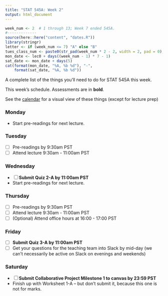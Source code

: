 ```yaml
---
title: "STAT 545A: Week 2"
output: html_document
---
```


```r
week_num <- 2  # 1 through 13; Week 7 ended 545A.
#-------------
source(here::here("content", "dates.R"))
library(stringr)
letter <- if (week_num <= 7) "A" else "B"
tues_class_num <- paste0(str_pad(week_num * 2 - 2, width = 2, pad = 0), letter)
mon_date <- lec0 + days((week_num - 1) * 7 - 1)
sat_date <- mon_date + days(5)
cat(format(mon_date, "%A, %b %d"), "-", 
    format(sat_date, "%A, %b %d"))
```

A complete list of the things you'll need to do for STAT 545A this week.

This week's schedule. Assessments are in __bold__. 

See the [calendar](https://stat545.stat.ubc.ca/calendar) for a visual view of these things (except for lecture prep)

### Monday

- Start pre-readings for next lecture. 

### Tuesday

- [ ] Pre-readings by 9:30am PST
- [ ] Attend lecture 9:30am - 11:00am PST

### Wednesday

- [ ] __Submit Quiz 2-A by 11:00am PST__
- Start pre-readings for next lecture.

### Thursday

- [ ] Pre-readings by 9:30am PST
- [ ] Attend lecture 9:30am - 11:00am PST
- [ ] (Optional) Attend office hours at 16:00 - 17:00 PST

### Friday

- [ ] __Submit Quiz 3-A by 11:00am PST__
- [ ] Get your questions for the teaching team into Slack by mid-day (we can't necessarily be active on Slack on evenings and weekends)

### Saturday

- [ ] **Submit Collaborative Project Milestone 1 to canvas by 23:59 PST**
- Finish up with Worksheet 1-A -- but don't submit it, because this one is not for marks.
